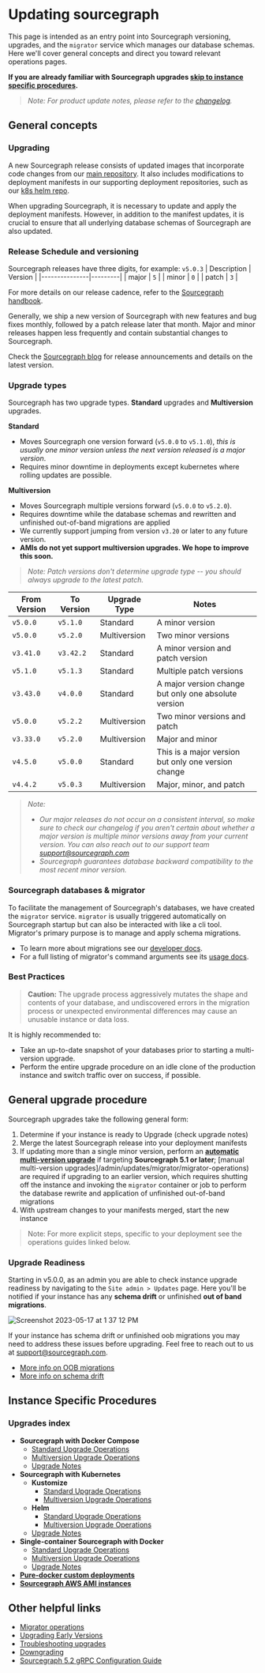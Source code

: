 # Updating sourcegraph

This page is intended as an entry point into Sourcegraph versioning, upgrades, and the `migrator` service which manages our database schemas. Here we'll cover general concepts and direct you toward relevant operations pages.

**If you are already familiar with Sourcegraph upgrades [skip to instance specific procedures](#instance-specific-procedures).**

> *Note: For product update notes, please refer to the [changelog](/CHANGELOG).*

## General concepts

### Upgrading

A new Sourcegraph release consists of updated images that incorporate code changes from our [main repository](https://github.com/sourcegraph/sourcegraph). It also includes modifications to deployment manifests in our supporting deployment repositories, such as our [k8s helm repo](https://github.com/sourcegraph/deploy-sourcegraph-helm).

When upgrading Sourcegraph, it is necessary to update and apply the deployment manifests. However, in addition to the manifest updates, it is crucial to ensure that all underlying database schemas of Sourcegraph are also updated.

### Release Schedule and versioning
Sourcegraph releases have three digits, for example: `v5.0.3`
| Description   | Version |
|---------------|---------|
| major         | `5`     |
| minor         | `0`     |
| patch         | `3`     |

For more details on our release cadence, refer to the [Sourcegraph handbook](https://handbook.sourcegraph.com/departments/engineering/dev/process/releases/#sourcegraph-releases).

Generally, we ship a new version of Sourcegraph with new features and bug fixes monthly, followed by a patch release later that month. Major and minor releases happen less frequently and contain substantial changes to Sourcegraph.

Check the [Sourcegraph blog](https://about.sourcegraph.com/blog) for release announcements and details on the latest version.

### Upgrade types

Sourcegraph has two upgrade types. **Standard** upgrades and **Multiversion** upgrades.

**Standard**
- Moves Sourcegraph one version forward (`v5.0.0` to `v5.1.0`), *this is usually one minor version unless the next version released is a major version*.
- Requires minor downtime in deployments except kubernetes where rolling updates are possible.

**Multiversion**
- Moves Sourcegraph multiple versions forward (`v5.0.0` to `v5.2.0`).
- Requires downtime while the database schemas and rewritten and unfinished out-of-band migrations are applied
- We currently support jumping from version `v3.20` or later to any future version.
- **AMIs do not yet support multiversion upgrades. We hope to improve this soon.**

> *Note: Patch versions don't determine upgrade type -- you should always upgrade to the latest patch.*

| From Version | To Version | Upgrade Type | Notes                                                |
|--------------|------------|--------------|------------------------------------------------------|
| `v5.0.0`     | `v5.1.0`   | Standard     | A minor version                                      |
| `v5.0.0`     | `v5.2.0`   | Multiversion | Two minor versions                                   |
| `v3.41.0`    | `v3.42.2`  | Standard     | A minor version and patch version                    |
| `v5.1.0`     | `v5.1.3`   | Standard     | Multiple patch versions                              |
| `v3.43.0`    | `v4.0.0`   | Standard     | A major version change but only one absolute version |
| `v5.0.0`     | `v5.2.2`   | Multiversion | Two minor versions and patch                         |
| `v3.33.0`    | `v5.2.0`   | Multiversion | Major and minor                                      |
| `v4.5.0`     | `v5.0.0`   | Standard     | This is a major version but only one version change  |
| `v4.4.2`     | `v5.0.3`   | Multiversion | Major, minor, and patch                              |

> *Note:*
> - *Our major releases do not occur on a consistent interval, so make sure to check our changelog if you aren't certain about whether a major version is multiple minor versions away from your current version. You can also reach out to our support team [support@sourcegraph.com](mailto:support@sourcegraph.com)*
> - *Sourcegraph guarantees database backward compatibility to the most recent minor version.*

### Sourcegraph databases & migrator

To facilitate the management of Sourcegraph's databases, we have created the `migrator` service. `migrator` is usually triggered automatically on Sourcegraph startup but can also be interacted with like a cli tool. Migrator's primary purpose is to manage and apply schema migrations.
- To learn more about migrations see our [developer docs](https://docs-legacy.sourcegraph.com/dev/background-information/sql/migrations_overview).
- For a full listing of migrator's command arguments see its [usage docs](/admin/updates/migrator/migrator-operations).

### Best Practices
> **Caution:** The upgrade process aggressively mutates the shape and contents of your database, and undiscovered errors in the migration process or unexpected environmental differences may cause an unusable instance or data loss.

It is highly recommended to:
- Take an up-to-date snapshot of your databases prior to starting a multi-version upgrade.
- Perform the entire upgrade procedure on an idle clone of the production instance and switch traffic over on success, if possible.

## General upgrade procedure

Sourcegraph upgrades take the following general form:
1. Determine if your instance is ready to Upgrade (check upgrade notes)
2. Merge the latest Sourcegraph release into your deployment manifests
3. If updating more than a single minor version, perform an [**automatic multi-version upgrade**](/admin/updates/automatic) if targeting **Sourcegraph 5.1 or later**; [manual multi-version upgrades]/admin/updates/migrator/migrator-operations) are required if upgrading to an earlier version, which requires shutting off the instance and invoking the `migrator` container or job to perform the database rewrite and application of unfinished out-of-band migrations
4. With upstream changes to your manifests merged, start the new instance

> Note: For more explicit steps, specific to your deployment see the operations guides linked below.

### Upgrade Readiness

Starting in v5.0.0, as an admin you are able to check instance upgrade readiness by navigating to the `Site admin > Updates` page. Here you'll be notified if your instance has any **schema drift** or unfinished **out of band migrations**.

![Screenshot 2023-05-17 at 1 37 12 PM](https://storage.googleapis.com/sourcegraph-assets/docs/239155807-185fc3e8-0706-4a23-b9fe-e262f9a9e4b3.png)

If your instance has schema drift or unfinished oob migrations you may need to address these issues before upgrading. Feel free to reach out to us at [support@sourcegraph.com](mailto:support@sourcegraph.com).

- [More info on OOB migrations](https://docs-legacy.sourcegraph.com/dev/background-information/sql/migrations_overview#out-of-band-migrations)
- [More info on schema drift](/admin/updates/migrator/schema-drift)

## Instance Specific Procedures

### Upgrades index
- **Sourcegraph with Docker Compose**
  - [Standard Upgrade Operations](/admin/deploy/docker-compose/upgrade#standard-upgrades)
  - [Multiversion Upgrade Operations](/admin/deploy/docker-compose/upgrade#multi-version-upgrades)
  - [Upgrade Notes](/admin/updates/docker_compose)
- **Sourcegraph with Kubernetes**
  - **Kustomize**
    - [Standard Upgrade Operations](/admin/deploy/kubernetes/upgrade#standard-upgrades)
    - [Multiversion Upgrade Operations](/admin/deploy/kubernetes/upgrade#multi-version-upgrades)
  - **Helm**
    - [Standard Upgrade Operations](/admin/deploy/kubernetes#standard-upgrades)
    - [Multiversion Upgrade Operations](/admin/deploy/kubernetes#multi-version-upgrades)
  - [Upgrade Notes](/admin/updates/kubernetes)
- **Single-container Sourcegraph with Docker**
  - [Standard Upgrade Operations](/admin/deploy/docker-single-container/#standard-upgrades)
  - [Multiversion Upgrade Operations](/admin/deploy/docker-single-container/#multi-version-upgrades)
  - [Upgrade Notes](/admin/updates/server)
- [**Pure-docker custom deployments**](/admin/updates/pure_docker)
- [**Sourcegraph AWS AMI instances**](/admin/deploy/machine-images/aws-ami#upgrade)

## Other helpful links
- [Migrator operations](/admin/updates/migrator/migrator-operations)
- [Upgrading Early Versions](/admin/updates/migrator/upgrading-early-versions)
- [Troubleshooting upgrades](/admin/updates/migrator/troubleshooting-upgrades)
- [Downgrading](/admin/updates/migrator/downgrading)
- [Sourcegraph 5.2 gRPC Configuration Guide](/admin/updates/grpc/)
